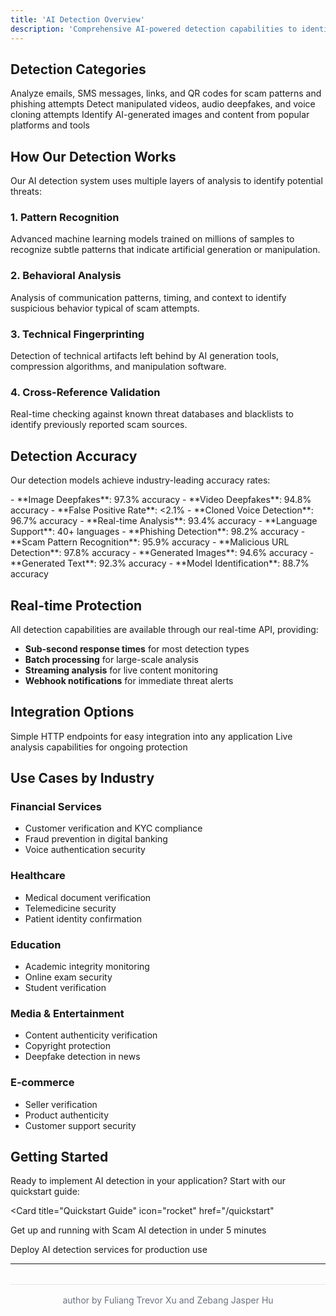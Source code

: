 ```yaml
---
title: 'AI Detection Overview'
description: 'Comprehensive AI-powered detection capabilities to identify and prevent various types of digital fraud and manipulation'
---
```

## Detection Categories

<CardGroup cols={3}>
  <Card
    title="Text and Links"
    icon="link"
    href="/detection/text-and-links"
  >
    Analyze emails, SMS messages, links, and QR codes for scam patterns and phishing attempts
  </Card>
  <Card
    title="Deepfake & Voice Clone"
    icon="face-grin-beam"
    href="/detection/deepfake-voice-clone"
  >
    Detect manipulated videos, audio deepfakes, and voice cloning attempts
  </Card>
  <Card
    title="GenAI Content"
    icon="image"
    href="/detection/genai-content"
  >
    Identify AI-generated images and content from popular platforms and tools
  </Card>
</CardGroup>

## How Our Detection Works

Our AI detection system uses multiple layers of analysis to identify potential threats:

### 1. **Pattern Recognition**
Advanced machine learning models trained on millions of samples to recognize subtle patterns that indicate artificial generation or manipulation.

### 2. **Behavioral Analysis**
Analysis of communication patterns, timing, and context to identify suspicious behavior typical of scam attempts.

### 3. **Technical Fingerprinting**
Detection of technical artifacts left behind by AI generation tools, compression algorithms, and manipulation software.

### 4. **Cross-Reference Validation**
Real-time checking against known threat databases and blacklists to identify previously reported scam sources.

## Detection Accuracy

Our detection models achieve industry-leading accuracy rates:

<AccordionGroup>
  <Accordion title="Deepfake Detection">
    - **Image Deepfakes**: 97.3% accuracy
    - **Video Deepfakes**: 94.8% accuracy
    - **False Positive Rate**: &lt;2.1%
  </Accordion>

  <Accordion title="Voice Clone Detection">
    - **Cloned Voice Detection**: 96.7% accuracy
    - **Real-time Analysis**: 93.4% accuracy
    - **Language Support**: 40+ languages
  </Accordion>

  <Accordion title="Text Analysis">
    - **Phishing Detection**: 98.2% accuracy
    - **Scam Pattern Recognition**: 95.9% accuracy
    - **Malicious URL Detection**: 97.8% accuracy
  </Accordion>

  <Accordion title="AI Content Detection">
    - **Generated Images**: 94.6% accuracy
    - **Generated Text**: 92.3% accuracy
    - **Model Identification**: 88.7% accuracy
  </Accordion>
</AccordionGroup>

## Real-time Protection

All detection capabilities are available through our real-time API, providing:

- **Sub-second response times** for most detection types
- **Batch processing** for large-scale analysis
- **Streaming analysis** for live content monitoring
- **Webhook notifications** for immediate threat alerts

## Integration Options

<CardGroup cols={2}>
  <Card
    title="REST APIs"
    icon="cloud"
    href="/api-reference"
  >
    Simple HTTP endpoints for easy integration into any application
  </Card>
  <Card
    title="Real-time Monitoring"
    icon="satellite-dish"
    href="/api-reference/ai-agent/process"
  >
    Live analysis capabilities for ongoing protection
  </Card>
</CardGroup>

## Use Cases by Industry

### Financial Services
- Customer verification and KYC compliance
- Fraud prevention in digital banking
- Voice authentication security

### Healthcare
- Medical document verification
- Telemedicine security
- Patient identity confirmation

### Education
- Academic integrity monitoring
- Online exam security
- Student verification

### Media & Entertainment
- Content authenticity verification
- Copyright protection
- Deepfake detection in news

### E-commerce
- Seller verification
- Product authenticity
- Customer support security

## Getting Started

Ready to implement AI detection in your application? Start with our quickstart guide:

<Card
  title="Quickstart Guide"
  icon="rocket"
  href="/quickstart"
>
  Get up and running with Scam AI detection in under 5 minutes
</Card>

<Card title="Production Deployment" icon="rocket" href="/detection/production-deployment">
  Deploy AI detection services for production use
</Card>

---

<div style="text-align: center; margin-top: 2rem; padding-top: 1rem; border-top: 1px solid #e5e7eb; color: #6b7280; font-size: 0.875rem;">
  author by Fuliang Trevor Xu and Zebang Jasper Hu
</div> 